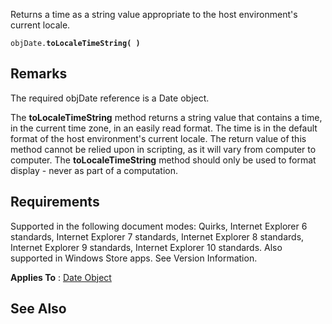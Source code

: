 Returns a time as a string value appropriate to the host environment's current locale.

 objDate.'''toLocaleTimeString( )'''

==Remarks==
The required objDate reference is a Date object.

The '''toLocaleTimeString''' method returns a string value that contains a time, in the current time zone, in an easily read format. The time is in the default format of the host environment's current locale. The return value of this method cannot be relied upon in scripting, as it will vary from computer to computer. The '''toLocaleTimeString''' method should only be used to format display - never as part of a computation.


==Requirements==
Supported in the following document modes: Quirks, Internet Explorer 6 standards, Internet Explorer 7 standards, Internet Explorer 8 standards, Internet Explorer 9 standards, Internet Explorer 10 standards. Also supported in Windows Store apps. See Version Information.

'''Applies To''' : [[Date|Date Object]]


==See Also==

              

              
